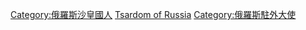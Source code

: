 {{Commons category|Ambassadors of the Tsardom of Russia}}

[[Category:俄羅斯沙皇國人|Category:俄羅斯沙皇國人]]
[[Category:已不存在國家的駐外大使|Tsardom of Russia]]
[[Category:俄羅斯駐外大使|Category:俄羅斯駐外大使]]